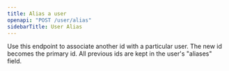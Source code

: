 ```yaml
---
title: Alias a user
openapi: "POST /user/alias"
sidebarTitle: User Alias
---
```


<Note>
Use this endpoint to associate another id with a particular user.  The new id becomes the 
primary id.  All previous ids are kept in the user's "aliases" field.
</Note>
